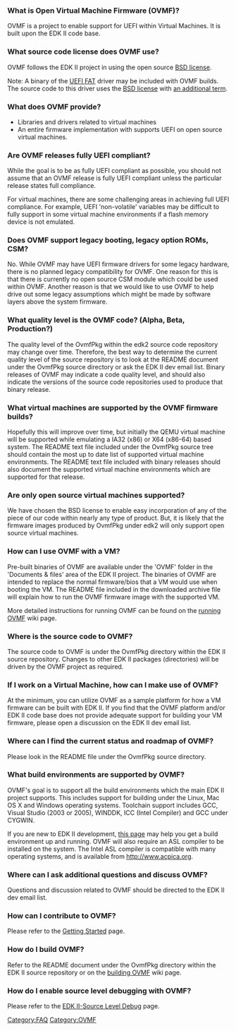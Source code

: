 [[Category:FAQ]]
[[Category:OVMF]]
===What is Open Virtual Machine Firmware (OVMF)?===
OVMF is a project to enable support for UEFI within Virtual Machines. It is built upon the EDK II code base.

===What source code license does OVMF use?===
OVMF follows the EDK II project in using the open source [http://opensource.org/licenses/bsd-license.php BSD license].

Note: A binary of the [[edk2-fat-driver|UEFI FAT]] driver may be included with OVMF builds. The source code to this driver uses the [http://opensource.org/licenses/bsd-license.php BSD license] with [[edk2-fat-driver|an additional term]].

===What does OVMF provide?===
* Libraries and drivers related to virtual machines
* An entire firmware implementation with supports UEFI on open source virtual machines.

===Are OVMF releases fully UEFI compliant?===
While the goal is to be as fully UEFI compliant as possible, you should not assume that an OVMF release is fully UEFI compliant unless the particular release states full compliance.

For virtual machines, there are some challenging areas in achieving full UEFI compliance. For example, UEFI 'non-volatile' variables may be difficult to fully support in some virtual machine environments if a flash memory device is not emulated.

===Does OVMF support legacy booting, legacy option ROMs, CSM?===
No. While OVMF may have UEFI firmware drivers for some legacy hardware, there is no planned legacy compatibility for OVMF.
One reason for this is that there is currently no open source CSM module which could be used within OVMF. Another reason is that we would like to use OVMF to help drive out some legacy assumptions which might be made by software layers above the system firmware.

===What quality level is the OVMF code? (Alpha, Beta, Production?)===
The quality level of the OvmfPkg within the edk2 source code repository may change over time. Therefore, the best way to determine the current quality level of the source repository is to look at the README document under the OvmfPkg source directory or ask the EDK II dev email list. Binary releases of OVMF may indicate a code quality level, and should also indicate the versions of the source code repositories used to produce that binary release.

===What virtual machines are supported by the OVMF firmware builds?===
Hopefully this will improve over time, but initially the QEMU virtual machine will be supported while emulating a IA32 (x86) or X64 (x86-64) based system. The README text file included under the OvmfPkg source tree should contain the most up to date list of supported virtual machine environments. The README text file included with binary releases should also document the supported virtual machine environments which are supported for that release.

===Are only open source virtual machines supported?===
We have chosen the BSD license to enable easy incorporation of any of the piece of our code within nearly any type of product.
But, it is likely that the firmware images produced by OvmfPkg under edk2 will only support open source virtual machines.

===How can I use OVMF with a VM?===
Pre-built binaries of OVMF are available under the 'OVMF' folder in the 'Documents & files' area of the EDK II project. The binaries of OVMF are intended to replace the normal firmware/bios that a VM would use when booting the VM. The README file included in the downloaded archive file will explain how to run the OVMF firmware image with the supported VM.

More detailed instructions for running OVMF can be found on the [[How to run OVMF|running OVMF]] wiki page.

===Where is the source code to OVMF?===
The source code to OVMF is under the OvmfPkg directory within the EDK II source repository.
Changes to other EDK II packages (directories) will be driven by the OVMF project as required.

===If I work on a Virtual Machine, how can I make use of OVMF?===
At the minimum, you can utilize OVMF as a sample platform for how a VM firmware can be built with EDK II. If you find that the OVMF platform and/or EDK II code base does not provide adequate support for building your VM firmware, please open a discussion on the EDK II dev email list.

===Where can I find the current status and roadmap of OVMF?===
Please look in the README file under the OvmfPkg source directory.

===What build environments are supported by OVMF?===
OVMF's goal is to support all the build environments which the main EDK II project supports.
This includes support for building under the Linux, Mac OS X and Windows operating systems. Toolchain support includes GCC, Visual Studio (2003 or 2005), WINDDK, ICC (Intel Compiler) and GCC under CYGWIN.

If you are new to EDK II development, [[Edk2 getting started|this page]] may help you get a build environment up and running.
OVMF will also require an ASL compiler to be installed on the system. The Intel ASL compiler is compatible with many operating systems, and is available from http://www.acpica.org.

===Where can I ask additional questions and discuss OVMF?===
Questions and discussion related to OVMF should be directed to the EDK II dev email list.

===How can I contribute to OVMF?===
Please refer to the [[Getting Started]] page.

===How do I build OVMF?===
Refer to the README document under the OvmfPkg directory within the EDK II source repository or on the [[How to build OVMF|building OVMF]] wiki page.

===How do I enable source level debugging with OVMF?===
Please refer to the [[EDK II-Source Level Debug]] page.